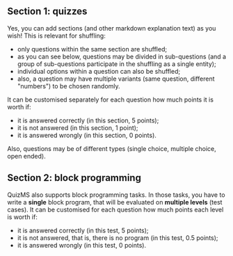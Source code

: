 <Contest>

## Section 1: quizzes

Yes, you can add sections (and other markdown explanation text) as you wish!
This is relevant for shuffling:
- only questions within the same section are shuffled;
- as you can see below, questions may be divided in sub-questions
  (and a group of sub-questions participate in the shuffling as a single entity);
- individual options within a question can also be shuffled;
- also, a question may have multiple variants (same question, different "numbers") to be chosen randomly.

It can be customised separately for each question how much points it is worth if:
- it is answered correctly (in this section, 5 points);
- it is not answered (in this section, 1 point);
- it is answered wrongly (in this section, 0 points).

Also, questions may be of different types (single choice, multiple choice, open ended).

<Section>
  <Problem points={[5, 1, 0]}><P1SaltoOstacoli /></Problem>
  <Problem points={[5, 1, 0]}><P2Spiedino /></Problem>
</Section>

## Section 2: block programming

QuizMS also supports block programming tasks. In those tasks, you have to write a **single** block program,
that will be evaluated on **multiple levels** (test cases). It can be customised for each question how
much points each level is worth if:
- it is answered correctly (in this test, 5 points);
- it is not answered, that is, there is no program (in this test, 0.5 points);
- it is answered wrongly (in this test, 0 points).

<Section>
  <Problem points={[5, 0.5, 0]}><S1Pranzo /></Problem>
  <Problem points={[5, 0.5, 0]}><S3Corridoio /></Problem>
</Section>

</Contest>
